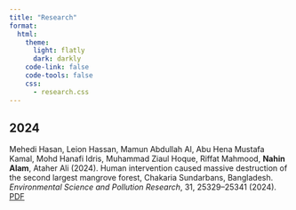 ```yaml
---
title: "Research"
format:
  html:
    theme:
      light: flatly
      dark: darkly
    code-link: false
    code-tools: false
    css:
      - research.css
---
```



## 2024

<div class="publication">
Mehedi Hasan, Leion Hassan, Mamun Abdullah Al, Abu Hena Mustafa Kamal, Mohd Hanafi Idris, Muhammad Ziaul Hoque, Riffat Mahmood, <b>Nahin Alam</b>, Ataher Ali (2024). Human intervention caused massive destruction of the second largest mangrove forest, Chakaria Sundarbans, Bangladesh.  
<em>Environmental Science and Pollution Research</em>, 31, 25329–25341 (2024).  
<a href="https://www.researchgate.net/publication/378860079_Human_intervention_caused_massive_destruction_of_the_second_largest_mangrove_forest_Chakaria_Sundarbans_Bangladesh" target="_blank">PDF</a>
</div>

